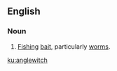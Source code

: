 ==English==

===Noun===
{{en-noun|anglewitches}}

# {{context|obsolete|lang=en}} [[fishing|Fishing]] [[bait]], particularly [[worm]]s.

[[ku:anglewitch]]